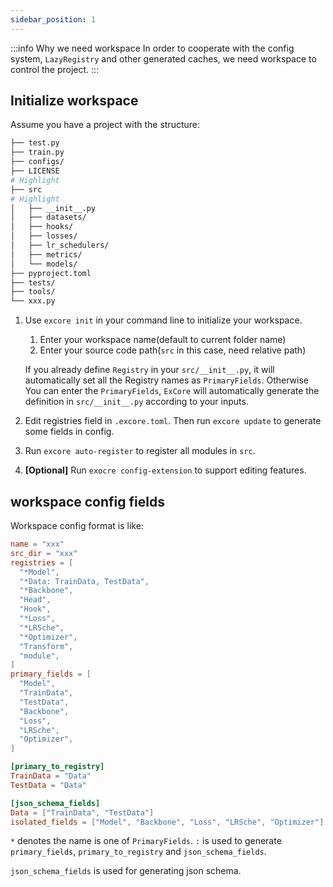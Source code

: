 ```yaml
---
sidebar_position: 1
---
```


:::info Why we need workspace
In order to cooperate with the config system, `LazyRegistry` and other generated caches, we need workspace to control the project.
:::

## Initialize workspace

Assume you have a project with the structure:
```sh
├── test.py
├── train.py
├── configs/
├── LICENSE
# Highlight
├── src
# Highlight
│   ├── __init__.py
│   ├── datasets/
│   ├── hooks/
│   ├── losses/
│   ├── lr_schedulers/
│   ├── metrics/
│   └── models/
├── pyproject.toml
├── tests/
├── tools/
└── xxx.py

```

1. Use `excore init` in your command line to initialize your workspace.
    1. Enter your workspace name(default to current folder name)
    2. Enter your source code path(`src` in this case, need relative path)

    If you already define `Registry` in your `src/__init__.py`, it will automatically set all the Registry names as `PrimaryFields`. Otherwise You can enter the `PrimaryFields`, `ExCore` will automatically generate the definition in `src/__init__.py` according to your inputs.
2. Edit registries field in `.excore.toml`. Then run `excore update` to generate some fields in config.
3. Run `excore auto-register` to register all modules in `src`.
4. **[Optional]** Run `exocre config-extension` to support editing features.

## workspace config fields

Workspace config format is like:
```toml
name = "xxx"
src_dir = "xxx"
registries = [
  "*Model",
  "*Data: TrainData, TestData",
  "*Backbone",
  "Head",
  "Hook",
  "*Loss",
  "*LRSche",
  "*Optimizer",
  "Transform",
  "module",
]
primary_fields = [
  "Model",
  "TrainData",
  "TestData",
  "Backbone",
  "Loss",
  "LRSche",
  "Optimizer",
]

[primary_to_registry]
TrainData = "Data"
TestData = "Data"

[json_schema_fields]
Data = ["TrainData", "TestData"]
isolated_fields = ["Model", "Backbone", "Loss", "LRSche", "Optimizer"]
```

`*` denotes the name is one of `PrimaryFields`. `:` is used to generate `primary_fields`, `primary_to_registry` and `json_schema_fields`.

`json_schema_fields` is used for generating json schema.
